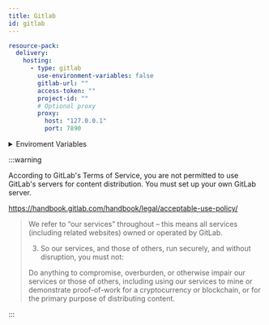 ```yaml
---
title: Gitlab
id: gitlab
---
```


```yaml
resource-pack:
  delivery:
    hosting:
      - type: gitlab
        use-environment-variables: false
        gitlab-url: ""
        access-token: ""
        project-id: ""
        # Optional proxy
        proxy:
          host: "127.0.0.1"
          port: 7890
```

<details>
  <summary>Enviroment Variables</summary>
  - CE_GITLAB_ACCESS_TOKEN
</details>

:::warning

According to GitLab's Terms of Service, you are not permitted to use GitLab's servers for content distribution. You must set up your own GitLab server.

https://handbook.gitlab.com/handbook/legal/acceptable-use-policy/

> We refer to “our services” throughout – this means all services (including related websites) owned or operated by GitLab.
>
> 3. So our services, and those of others, run securely, and without disruption, you must not:
>
> Do anything to compromise, overburden, or otherwise impair our services or those of others, including using our services to mine or demonstrate proof-of-work for a cryptocurrency or blockchain, or for the primary purpose of distributing content.

:::